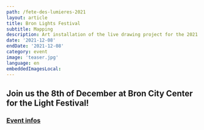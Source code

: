 ```yaml
---
path: /fete-des-lumieres-2021
layout: article
title: Bron Lights Festival
subtitle: Mapping
description: Art installation of the live drawing project for the 2021 Lights Festival of Bron France
date: '2021-12-08'
endDate: '2021-12-08'
category: event
image: 'teaser.jpg'
language: en
embeddedImagesLocal:
---
```


## Join us the 8th of December at Bron City Center for the Light Festival!

### [Event infos](https://www.ville-bron.fr/agenda/la-fete-des-lumieres-bron)